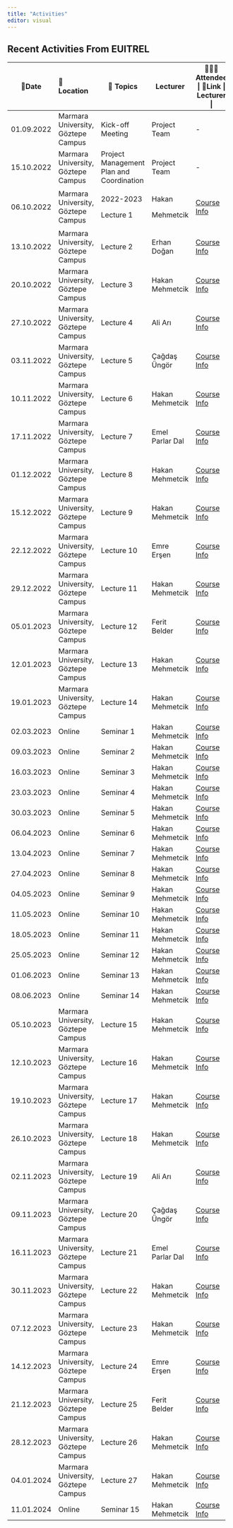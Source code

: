 ```yaml
---
title: "Activities"
editor: visual
---
```


## Recent Activities From EUITREL

+------------+------------------------------------+------------------------------------------+-----------------+----------------------------------------------------+
| 📅Date     | 📌 Location                        | 🔖 Topics                                | Lecturer        | 🧑‍🤝‍🧑Attendee \| 🔗Link \| Lecturer \|                |
+============+:===================================+==========================================+=================+====================================================+
| 01.09.2022 | Marmara University, Göztepe Campus | Kick-off Meeting                         | Project Team    | \-                                                 |
+------------+------------------------------------+------------------------------------------+-----------------+----------------------------------------------------+
| 15.10.2022 | Marmara University, Göztepe Campus | Project Management Plan and Coordination | Project Team    | \-                                                 |
+------------+------------------------------------+------------------------------------------+-----------------+----------------------------------------------------+
| 06.10.2022 | Marmara University, Göztepe Campus | 2022-2023                                | Hakan           | [Course Info](lecture/lecture1.html#/title-slide)  |
|            |                                    |                                          |                 |                                                    |
|            |                                    | Lecture 1                                | Mehmetcik       |                                                    |
+------------+------------------------------------+------------------------------------------+-----------------+----------------------------------------------------+
| 13.10.2022 | Marmara University, Göztepe Campus | Lecture 2                                | Erhan Doğan     | [Course Info](lecture/lecture2.html#/title-slide)  |
+------------+------------------------------------+------------------------------------------+-----------------+----------------------------------------------------+
| 20.10.2022 | Marmara University, Göztepe Campus | Lecture 3                                | Hakan Mehmetcik | [Course Info](lecture/lecture3.html#/title-slide)  |
+------------+------------------------------------+------------------------------------------+-----------------+----------------------------------------------------+
| 27.10.2022 | Marmara University, Göztepe Campus | Lecture 4                                | Ali Arı         | [Course Info](lecture/lecture4.html#/title-slide)  |
+------------+------------------------------------+------------------------------------------+-----------------+----------------------------------------------------+
| 03.11.2022 | Marmara University, Göztepe Campus | Lecture 5                                | Çağdaş Üngör    | [Course Info](lecture/lecture5.html#/title-slide)  |
+------------+------------------------------------+------------------------------------------+-----------------+----------------------------------------------------+
| 10.11.2022 | Marmara University, Göztepe Campus | Lecture 6                                | Hakan Mehmetcik | [Course Info](lecture/lecture6.html#/title-slide)  |
+------------+------------------------------------+------------------------------------------+-----------------+----------------------------------------------------+
| 17.11.2022 | Marmara University, Göztepe Campus | Lecture 7                                | Emel Parlar Dal | [Course Info](lecture/lecture7.html#/title-slide)  |
+------------+------------------------------------+------------------------------------------+-----------------+----------------------------------------------------+
| 01.12.2022 | Marmara University, Göztepe Campus | Lecture 8                                | Hakan Mehmetcik | [Course Info](lecture/lecture8.html#/title-slide)  |
+------------+------------------------------------+------------------------------------------+-----------------+----------------------------------------------------+
| 15.12.2022 | Marmara University, Göztepe Campus | Lecture 9                                | Hakan Mehmetcik | [Course Info](lecture/lecture9.html#/title-slide)  |
+------------+------------------------------------+------------------------------------------+-----------------+----------------------------------------------------+
| 22.12.2022 | Marmara University, Göztepe Campus | Lecture 10                               | Emre Erşen      | [Course Info](lecture/lecture10.html#/title-slide) |
+------------+------------------------------------+------------------------------------------+-----------------+----------------------------------------------------+
| 29.12.2022 | Marmara University, Göztepe Campus | Lecture 11                               | Hakan Mehmetcik | [Course Info](lecture/lecture11.html#/title-slide) |
+------------+------------------------------------+------------------------------------------+-----------------+----------------------------------------------------+
| 05.01.2023 | Marmara University, Göztepe Campus | Lecture 12                               | Ferit Belder    | [Course Info](lecture/lecture12.html#/title-slide) |
+------------+------------------------------------+------------------------------------------+-----------------+----------------------------------------------------+
| 12.01.2023 | Marmara University, Göztepe Campus | Lecture 13                               | Hakan Mehmetcik | [Course Info](lecture/lecture13.html#/title-slide) |
+------------+------------------------------------+------------------------------------------+-----------------+----------------------------------------------------+
| 19.01.2023 | Marmara University, Göztepe Campus | Lecture 14                               | Hakan Mehmetcik | [Course Info](lecture/lecture14.html#/title-slide) |
+------------+------------------------------------+------------------------------------------+-----------------+----------------------------------------------------+
| 02.03.2023 | Online                             | Seminar 1                                | Hakan Mehmetcik | [Course Info](lecture/seminar1.html#/title-slide)  |
+------------+------------------------------------+------------------------------------------+-----------------+----------------------------------------------------+
| 09.03.2023 | Online                             | Seminar 2                                | Hakan Mehmetcik | [Course Info](lecture/seminar2.html#/title-slide)  |
+------------+------------------------------------+------------------------------------------+-----------------+----------------------------------------------------+
| 16.03.2023 | Online                             | Seminar 3                                | Hakan Mehmetcik | [Course Info](lecture/seminar3.html#/title-slide)  |
+------------+------------------------------------+------------------------------------------+-----------------+----------------------------------------------------+
| 23.03.2023 | Online                             | Seminar 4                                | Hakan Mehmetcik | [Course Info](lecture/seminar4.html#/title-slide)  |
+------------+------------------------------------+------------------------------------------+-----------------+----------------------------------------------------+
| 30.03.2023 | Online                             | Seminar 5                                | Hakan Mehmetcik | [Course Info](lecture/seminar5.html#/title-slide)  |
+------------+------------------------------------+------------------------------------------+-----------------+----------------------------------------------------+
| 06.04.2023 | Online                             | Seminar 6                                | Hakan Mehmetcik | [Course Info](lecture/seminar6.html#/title-slide)  |
+------------+------------------------------------+------------------------------------------+-----------------+----------------------------------------------------+
| 13.04.2023 | Online                             | Seminar 7                                | Hakan Mehmetcik | [Course Info](lecture/seminar7.html#/title-slide)  |
+------------+------------------------------------+------------------------------------------+-----------------+----------------------------------------------------+
| 27.04.2023 | Online                             | Seminar 8                                | Hakan Mehmetcik | [Course Info](lecture/seminar8.html#/title-slide)  |
+------------+------------------------------------+------------------------------------------+-----------------+----------------------------------------------------+
| 04.05.2023 | Online                             | Seminar 9                                | Hakan Mehmetcik | [Course Info](lecture/seminar9.html#/title-slide)  |
+------------+------------------------------------+------------------------------------------+-----------------+----------------------------------------------------+
| 11.05.2023 | Online                             | Seminar 10                               | Hakan Mehmetcik | [Course Info](lecture/seminar10.html#/title-slide) |
+------------+------------------------------------+------------------------------------------+-----------------+----------------------------------------------------+
| 18.05.2023 | Online                             | Seminar 11                               | Hakan Mehmetcik | [Course Info](lecture/seminar11.html#/title-slide) |
+------------+------------------------------------+------------------------------------------+-----------------+----------------------------------------------------+
| 25.05.2023 | Online                             | Seminar 12                               | Hakan Mehmetcik | [Course Info](lecture/seminar12.html#/title-slide) |
+------------+------------------------------------+------------------------------------------+-----------------+----------------------------------------------------+
| 01.06.2023 | Online                             | Seminar 13                               | Hakan Mehmetcik | [Course Info](lecture/seminar13.html#/title-slide) |
+------------+------------------------------------+------------------------------------------+-----------------+----------------------------------------------------+
| 08.06.2023 | Online                             | Seminar 14                               | Hakan Mehmetcik | [Course Info](lecture/seminar14.html#/title-slide) |
+------------+------------------------------------+------------------------------------------+-----------------+----------------------------------------------------+
| 05.10.2023 | Marmara University, Göztepe Campus | Lecture 15                               | Hakan Mehmetcik | [Course Info](lecture/lecture15.html#/title-slide) |
+------------+------------------------------------+------------------------------------------+-----------------+----------------------------------------------------+
| 12.10.2023 | Marmara University, Göztepe Campus | Lecture 16                               | Hakan Mehmetcik | [Course Info](lecture/lecture16.html#/title-slide) |
+------------+------------------------------------+------------------------------------------+-----------------+----------------------------------------------------+
| 19.10.2023 | Marmara University, Göztepe Campus | Lecture 17                               | Hakan Mehmetcik | [Course Info](lecture/lecture17.html#/title-slide) |
+------------+------------------------------------+------------------------------------------+-----------------+----------------------------------------------------+
| 26.10.2023 | Marmara University, Göztepe Campus | Lecture 18                               | Hakan Mehmetcik | [Course Info](lecture/lecture18.html#/title-slide) |
+------------+------------------------------------+------------------------------------------+-----------------+----------------------------------------------------+
| 02.11.2023 | Marmara University, Göztepe Campus | Lecture 19                               | Ali Arı         | [Course Info](lecture/lecture19.html#/title-slide) |
+------------+------------------------------------+------------------------------------------+-----------------+----------------------------------------------------+
| 09.11.2023 | Marmara University, Göztepe Campus | Lecture 20                               | Çağdaş Üngör    | [Course Info](lecture/lecture20.html#/title-slide) |
+------------+------------------------------------+------------------------------------------+-----------------+----------------------------------------------------+
| 16.11.2023 | Marmara University, Göztepe Campus | Lecture 21                               | Emel Parlar Dal | [Course Info](lecture/lecture21.html#/title-slide) |
+------------+------------------------------------+------------------------------------------+-----------------+----------------------------------------------------+
| 30.11.2023 | Marmara University, Göztepe Campus | Lecture 22                               | Hakan Mehmetcik | [Course Info](lecture/lecture22.html#/title-slide) |
+------------+------------------------------------+------------------------------------------+-----------------+----------------------------------------------------+
| 07.12.2023 | Marmara University, Göztepe Campus | Lecture 23                               | Hakan Mehmetcik | [Course Info](lecture/lecture23.html#/title-slide) |
+------------+------------------------------------+------------------------------------------+-----------------+----------------------------------------------------+
| 14.12.2023 | Marmara University, Göztepe Campus | Lecture 24                               | Emre Erşen      | [Course Info](lecture/lecture24.html#/title-slide) |
+------------+------------------------------------+------------------------------------------+-----------------+----------------------------------------------------+
| 21.12.2023 | Marmara University, Göztepe Campus | Lecture 25                               | Ferit Belder    | [Course Info](lecture/lecture25.html#/title-slide) |
+------------+------------------------------------+------------------------------------------+-----------------+----------------------------------------------------+
| 28.12.2023 | Marmara University, Göztepe Campus | Lecture 26                               | Hakan Mehmetcik | [Course Info](lecture/lecture26.html#/title-slide) |
+------------+------------------------------------+------------------------------------------+-----------------+----------------------------------------------------+
| 04.01.2024 | Marmara University, Göztepe Campus | Lecture 27                               | Hakan Mehmetcik | [Course Info](lecture/lecture27.html#/title-slide) |
+------------+------------------------------------+------------------------------------------+-----------------+----------------------------------------------------+
| 11.01.2024 | Online                             | Seminar 15                               | Hakan Mehmetcik | [Course Info](lecture/seminar15.html#/title-slide) |
+------------+------------------------------------+------------------------------------------+-----------------+----------------------------------------------------+
